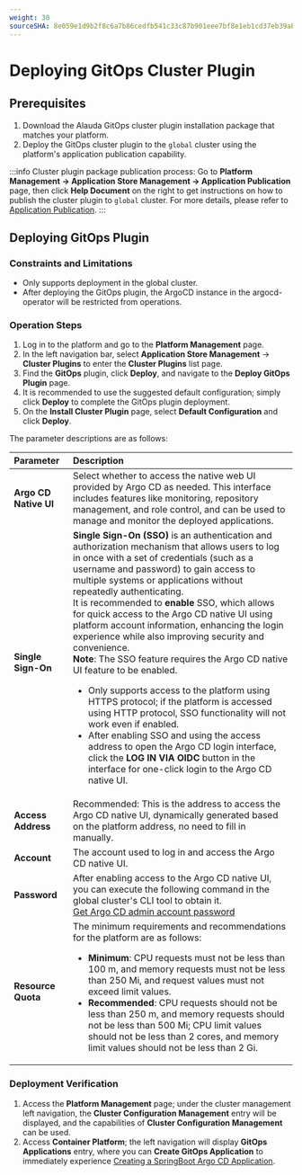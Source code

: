 ```yaml
---
weight: 30
sourceSHA: 8e059e1d9b2f8c6a7b86cedfb541c33c87b901eee7bf8e1eb1cd37eb39ab1465
---
```


# Deploying GitOps Cluster Plugin

## Prerequisites

1. Download the Alauda GitOps cluster plugin installation package that matches your platform.
2. Deploy the GitOps cluster plugin to the `global` cluster using the platform's application publication capability.

:::info
Cluster plugin package publication process: Go to **Platform Management -> Application Store Management -> Application Publication** page, then click **Help Document** on the right to get instructions on how to publish the cluster plugin to `global` cluster. For more details, please refer to [Application Publication](https://docs.alauda.cn/docs/platform/gitops/gitops-plugin-install/gitops-plugin-install-guide.html).
:::

## Deploying GitOps Plugin

### Constraints and Limitations

- Only supports deployment in the global cluster.
- After deploying the GitOps plugin, the ArgoCD instance in the argocd-operator will be restricted from operations.

### Operation Steps

1. Log in to the platform and go to the **Platform Management** page.
2. In the left navigation bar, select **Application Store Management** -> **Cluster Plugins** to enter the **Cluster Plugins** list page.
3. Find the **GitOps** plugin, click **Deploy**, and navigate to the **Deploy GitOps Plugin** page.
4. It is recommended to use the suggested default configuration; simply click **Deploy** to complete the GitOps plugin deployment.
5. On the **Install Cluster Plugin** page, select **Default Configuration** and click **Deploy**.

The parameter descriptions are as follows:

| **Parameter**            | **Description**                                                                                                                                                                                                                                                                                                                                                                                                           |
| :---------------- | :--------------------------------------------------------------------------------------------------------------------------------------------------------------------------------------------------------------------------------------------------------------------------------------------------------------------------------------------------------------------------------------------------------------- |
| **Argo CD Native UI** | Select whether to access the native web UI provided by Argo CD as needed. This interface includes features like monitoring, repository management, and role control, and can be used to manage and monitor the deployed applications.                                                                                                                                                                                                                                                                            |
| **Single Sign-On**          | **Single Sign-On (SSO)** is an authentication and authorization mechanism that allows users to log in once with a set of credentials (such as a username and password) to gain access to multiple systems or applications without repeatedly authenticating. <br /> It is recommended to **enable** SSO, which allows for quick access to the Argo CD native UI using platform account information, enhancing the login experience while also improving security and convenience. <br /> **Note**: The SSO feature requires the Argo CD native UI feature to be enabled. <ul><li> Only supports access to the platform using HTTPS protocol; if the platform is accessed using HTTP protocol, SSO functionality will not work even if enabled.</li><li> After enabling SSO and using the access address to open the Argo CD login interface, click the **LOG IN VIA OIDC** button in the interface for one-click login to the Argo CD native UI.</li></ul> |
| **Access Address**          | Recommended: This is the address to access the Argo CD native UI, dynamically generated based on the platform address, no need to fill in manually.                                                                                                                                                                                                                                                                                                                                                                  |
| **Account**            | The account used to log in and access the Argo CD native UI.                                                                                                                                                                                                                                                                                                                                                                                       |
| **Password**            | After enabling access to the Argo CD native UI, you can execute the following command in the global cluster's CLI tool to obtain it. <br />[Get Argo CD admin account password](../how_to/argocd_info.mdx#argocd-password-cli)                                                                                                                                                                                                                                                                               |
| **Resource Quota**          | The minimum requirements and recommendations for the platform are as follows: <ul><li> **Minimum**: CPU requests must not be less than 100 m, and memory requests must not be less than 250 Mi, and request values must not exceed limit values.</li><li> **Recommended**: CPU requests should not be less than 250 m, and memory requests should not be less than 500 Mi; CPU limit values should not be less than 2 cores, and memory limit values should not be less than 2 Gi.</li></ul>                                                                                                                                                                                                                                      |

### Deployment Verification

1. Access the **Platform Management** page; under the cluster management left navigation, the **Cluster Configuration Management** entry will be displayed, and the capabilities of **Cluster Configuration Management** can be used.
2. Access **Container Platform**; the left navigation will display **GitOps Applications** entry, where you can **Create GitOps Application** to immediately experience [Creating a SpringBoot Argo CD Application](../how_to/deploy_gitops_app.mdx).
